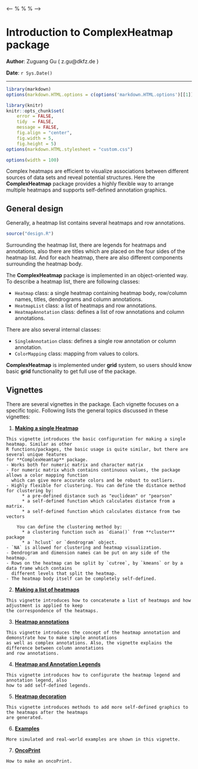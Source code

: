 <--
%\VignetteEngine{knitr}
%\VignetteIndexEntry{Introduction to ComplexHeatmap package}
%\VignetteIndexEntry{1.Introduction to ComplexHeatmap package}
-->

Introduction to ComplexHeatmap package
========================================

**Author**: Zuguang Gu ( z.gu@dkfz.de )

**Date**: `r Sys.Date()`

-------------------------------------------------------------

```r
library(markdown)
options(markdown.HTML.options = c(options('markdown.HTML.options')[[1]], "toc"))

library(knitr)
knitr::opts_chunk$set(
    error = FALSE,
    tidy  = FALSE,
    message = FALSE,
    fig.align = "center",
    fig.width = 5,
    fig.height = 5)
options(markdown.HTML.stylesheet = "custom.css")

options(width = 100)
```

Complex heatmaps are efficient to visualize associations 
between different sources of data sets and reveal potential structures. 
Here the **ComplexHeatmap** package provides a highly flexible way to arrange 
multiple heatmaps and supports self-defined annotation graphics.

## General design

Generally, a heatmap list contains several heatmaps and row annotations.

```r
source("design.R")
```

Surrounding the heatmap list,
there are legends for heatmaps and annotations, also there are titles which are placed
on the four sides of the heatmap list. And for each heatmap, there are also different components
surrounding the heatmap body.

The **ComplexHeatmap** package is implemented in an object-oriented way. To describe a heatmap list, 
there are following classes:

- `Heatmap` class: a single heatmap containing heatmap body, row/column names, titles, dendrograms and column annotations.
- `HeatmapList` class: a list of heatmaps and row annotations.
- `HeatmapAnnotation` class: defines a list of row annotations and column annotations.

There are also several internal classes:

- `SingleAnnotation` class: defines a single row annotation or column annotation.
- `ColorMapping` class: mapping from values to colors.

**ComplexHeatmap** is implemented under **grid** system, so users should know basic **grid** functionality
to get full use of the package.

## Vignettes

There are several vignettes in the package. Each vignette focuses on a specific topic. Following
lists the general topics discussed in these vignettes:

  1. [**Making a single Heatmap**](s2.single_heatmap.html)

    This vignette introduces the basic configuration for making a single heatmap. Similar as other
    R functions/packages, the basic usage is quite similar, but there are several unique features
    for **ComplexHeamtap** package.
    - Works both for numeric matrix and character matrix
    - For numeric matrix which contains continuous values, the package allows a color mapping function
      which can give more accurate colors and be robust to outliers.
    - Highly flexible for clustering. You can define the distance method for clustering by:
          * a pre-defined distance such as "euclidean" or "pearson"
          * a self-defined function which calculates distance from a matrix.
          * a self-defined function which calculates distance from two vectors
        
        You can define the clustering method by:
          * a clustering function such as `diana()` from **cluster** package
          * a `hclust` or `dendrogram` object.
    - `NA` is allowed for clustering and heatmap visualization.
    - Dendrogram and dimension names can be put on any side of the heatmap.
    - Rows on the heatmap can be split by `cutree`, by `kmeans` or by a data frame which contains 
      different levels that split the heatmap.
    - The heatmap body itself can be completely self-defined.

  2. [**Making a list of heatmaps**](s3.a_list_of_heatmaps.html)

    This vignette introduces how to concatenate a list of heatmaps and how adjustment is applied to keep
    the correspondence of the heatmaps.

  3. [**Heatmap annotations**](s4.heatmap_annotation.html)

    This vignette introduces the concept of the heatmap annotation and demonstrate how to make simple annotations
    as well as complex annotations. Also, the vignette explains the difference between column annotations
    and row annotations.

  4. [**Heatmap and Annotation Legends**](s5.legend.html)

    This vignette introduces how to configurate the heatmap legend and annotation legend, also
    how to add self-defined legends.

  5. [**Heatmap decoration**](s6.heatmap_decoration.html)

    This vignette introduces methods to add more self-defined graphics to the heatmaps after the heatmaps
    are generated.

  6. [**Examples**](s7.examples.html)

    More simulated and real-world examples are shown in this vignette.
  
  7. [**OncoPrint**](s8.oncoprint.html)

    How to make an oncoPrint.
    
